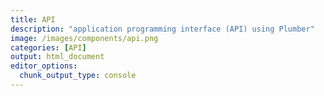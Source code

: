 ```yaml
---
title: API
description: "application programming interface (API) using Plumber"
image: /images/components/api.png
categories: [API]
output: html_document
editor_options: 
  chunk_output_type: console
---
```



